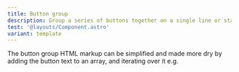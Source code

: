 ```yaml
---
title: Button group
description: Group a series of buttons together on a single line or stack them in a vertical column.
test: '@layouts/Component.astro'
variant: template
---
```


The button group HTML markup can be simplified and made more dry by adding the button text to an array, and iterating over it e.g.


<Example component="ButtonGroup" variant="Basic" />

